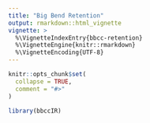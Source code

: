 ```yaml
---
title: "Big Bend Retention"
output: rmarkdown::html_vignette
vignette: >
  %\VignetteIndexEntry{bbcc-retention}
  %\VignetteEngine{knitr::rmarkdown}
  %\VignetteEncoding{UTF-8}
---
```


```r
knitr::opts_chunk$set(
  collapse = TRUE,
  comment = "#>"
)
```

```r
library(bbccIR)
```
